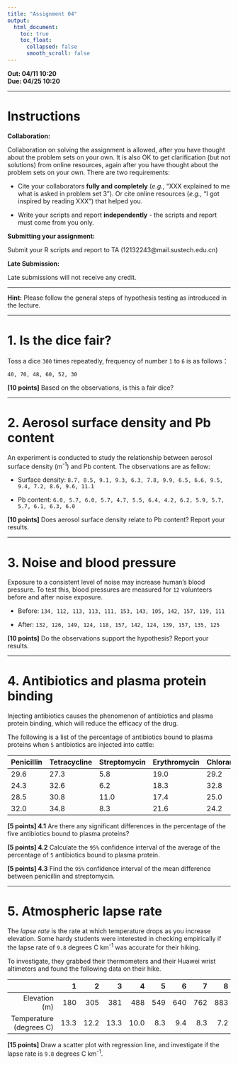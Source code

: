 ---
title: "Assignment 04"
output:
  html_document:
    toc: true
    toc_float:
      collapsed: false
      smooth_scroll: false
---

**Out: 04/11 10:20 **  
**Due: 04/25 10:20 **  

***

# Instructions  

**Collaboration:**  

Collaboration on solving the assignment is allowed, after you have thought about the problem sets on your own. It is also OK to get clarification (but not solutions) from online resources, again after you have thought about the problem sets on your own. There are two requirements: 

* Cite your collaborators **fully and completely** (*e.g.*, "XXX explained to me what is asked in problem set 3"). Or cite online resources (*e.g.*, "I got inspired by reading XXX") that helped you.

* Write your scripts and report **independently** - the scripts and report must come from you only.

**Submitting your assignment:**  

Submit your R scripts and report to TA (12132243@mail.sustech.edu.cn)

**Late Submission:**   

Late submissions will not receive any credit. 

***

**Hint:** Please follow the general steps of hypothesis testing as introduced in the lecture.

***

# 1. Is the dice fair?

Toss a dice `300` times repeatedly, frequency of number `1` to `6`  is as follows：

`40, 70, 48, 60, 52, 30`

**[10 points]** Based on the observations, is this a fair dice? 

***

# 2. Aerosol surface density and Pb content

An experiment is conducted to study the relationship between aerosol surface density (m^-1^) and Pb content. The observations are as fellow:

+ Surface density: `8.7, 8.5, 9.1, 9.3, 6.3, 7.8, 9.9, 6.5, 6.6, 9.5, 9.4, 7.2, 8.6, 9.6, 11.1`

+ Pb content: `6.0, 5.7, 6.0, 5.7, 4.7, 5.5, 6.4, 4.2, 6.2, 5.9, 5.7, 5.7, 6.1, 6.3, 6.0`

**[10 points]** Does aerosol surface density relate to Pb content? Report your results. 

***

# 3. Noise and blood pressure

Exposure to a consistent level of noise may increase human's blood pressure. To test this, blood pressures are measured for `12` volunteers before and after noise exposure.

+ Before: `134, 112, 113, 113, 111, 153, 143, 105, 142, 157, 119, 111`

+ After: `132, 126, 149, 124, 118, 157, 142, 124, 139, 157, 135, 125`

**[10 points]** Do the observations support the hypothesis? Report your results. 

***

# 4. Antibiotics and plasma protein binding

Injecting antibiotics causes the phenomenon of antibiotics and plasma protein binding, which will reduce the efficacy of the drug. 

The following is a list of the percentage of antibiotics bound to plasma proteins when `5` antibiotics are injected into cattle:

|Penicillin|Tetracycline|Streptomycin|Erythromycin|Chloramphenicol|
|:---------|:-----------|:-----------|:-----------|:--------------|
|29.6      |27.3        |5.8         |19.0        |29.2           | 
|24.3      |32.6        |6.2         |18.3        |32.8           | 
|28.5      |30.8        |11.0        |17.4        |25.0           | 
|32.0      |34.8        |8.3         |21.6        |24.2           |

**[5 points] 4.1** Are there any significant differences in the percentage of the five antibiotics bound to plasma proteins? 

**[5 points] 4.2** Calculate the `95%` confidence interval of the average of the percentage of `5` antibiotics bound to plasma protein.

**[5 points] 4.3** Find the `95%` confidence interval of the mean difference between penicillin and streptomycin.

***

# 5. Atmospheric lapse rate 

The *lapse rate* is the rate at which temperature drops as you increase elevation. Some hardy students were interested in checking empirically if the lapse rate of `9.8` degrees C km^-1^ was accurate for their hiking. 

To investigate, they grabbed their thermometers and their Huawei wrist altimeters and found the following data on their hike.

||1|2|3|4|5|6|7|8|
|---:|---:|---:|---:|---:|---:|---:|---:|---:|
|Elevation (m)|180|305|381|488|549|640|762|883|
|Temperature (degrees C)|13.3|12.2|13.3|10.0|8.3|9.4|8.3|7.2|

**[15 points]** Draw a scatter plot with regression line, and investigate if the lapse rate is `9.8` degrees C km^-1^.
